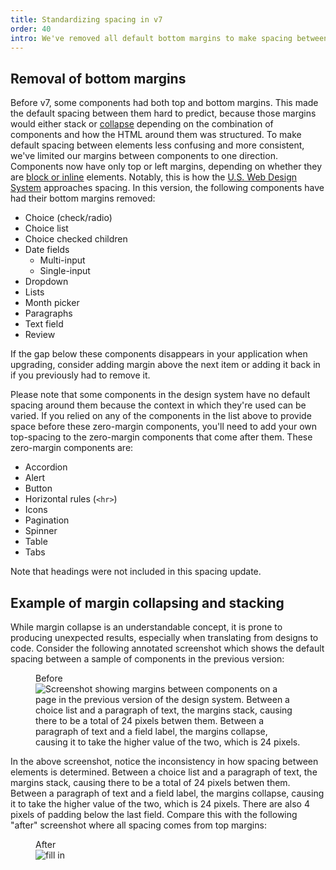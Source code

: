 ```yaml
---
title: Standardizing spacing in v7
order: 40
intro: We've removed all default bottom margins to make spacing between components predictable and consistent.
---
```



## Removal of bottom margins

Before v7, some components had both top and bottom margins. This made the default spacing between them hard to predict, because those margins would either stack or [collapse](https://developer.mozilla.org/en-US/docs/Web/CSS/CSS_box_model/Mastering_margin_collapsing) depending on the combination of components and how the HTML around them was structured. To make default spacing between elements less confusing and more consistent, we've limited our margins between components to one direction. Components now have only top or left margins, depending on whether they are [block or inline](https://developer.mozilla.org/en-US/docs/Web/CSS/CSS_flow_layout/Block_and_inline_layout_in_normal_flow) elements. Notably, this is how the [U.S. Web Design System](https://designsystem.digital.gov/) approaches spacing. In this version, the following components have had their bottom margins removed:

- Choice (check/radio)
- Choice list
- Choice checked children
- Date fields
  - Multi-input
  - Single-input
- Dropdown
- Lists
- Month picker
- Paragraphs
- Text field
- Review

If the gap below these components disappears in your application when upgrading, consider adding margin above the next item or adding it back in if you previously had to remove it.

<Alert variation="warn" heading="Spacing above zero-margin components">

  Please note that some components in the design system have no default spacing around them because the context in which they're used can be varied. If you relied on any of the components in the list above to provide space before these zero-margin components, you'll need to add your own top-spacing to the zero-margin components that come after them. These zero-margin components are:

  - Accordion
  - Alert
  - Button
  - Horizontal rules (`<hr>`)
  - Icons
  - Pagination
  - Spinner
  - Table
  - Tabs

</Alert>

Note that headings were not included in this spacing update.

## Example of margin collapsing and stacking

While margin collapse is an understandable concept, it is prone to producing unexpected results, especially when translating from designs to code. Consider the following annotated screenshot which shows the default spacing between a sample of components in the previous version:

<div className="ds-u-text-align--center ds-u-margin-top--2">
  <figure>
    <figcaption>Before</figcaption>
    <img src={marginsBefore} width={500} alt="Screenshot showing margins between components on a page in the previous version of the design system. Between a choice list and a paragraph of text, the margins stack, causing there to be a total of 24 pixels betwen them. Between a paragraph of text and a field label, the margins collapse, causing it to take the higher value of the two, which is 24 pixels." className="ds-u-display--inline-block" />
  </figure>
</div>

In the above screenshot, notice the inconsistency in how spacing between elements is determined. Between a choice list and a paragraph of text, the margins stack, causing there to be a total of 24 pixels betwen them. Between a paragraph of text and a field label, the margins collapse, causing it to take the higher value of the two, which is 24 pixels. There are also 4 pixels of padding below the last field. Compare this with the following "after" screenshot where all spacing comes from top margins:

<div className="ds-u-text-align--center ds-u-margin-top--2">
  <figure>
    <figcaption>After</figcaption>
    <img src={marginsAfter} width={500} alt="fill in" className="ds-u-display--inline-block" />
  </figure>
</div>
